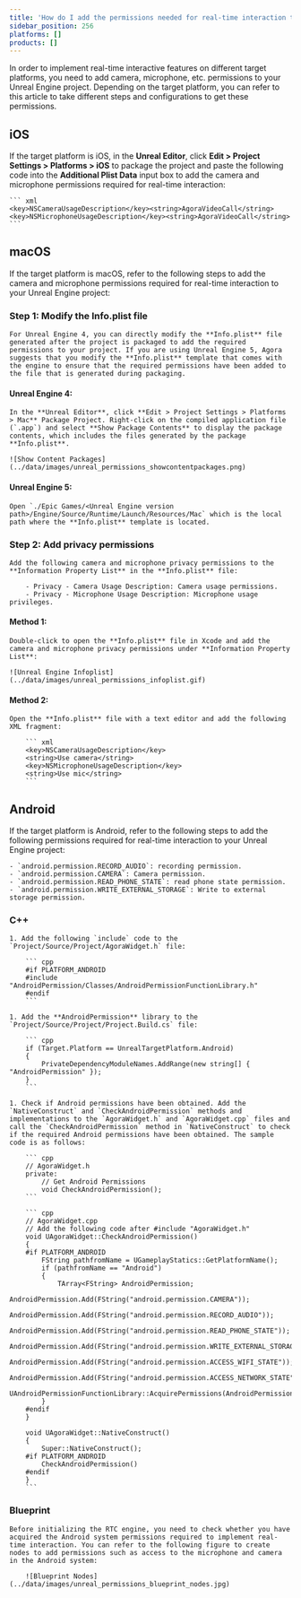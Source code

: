 ```yaml
---
title: 'How do I add the permissions needed for real-time interaction to my Unreal Engine project?'
sidebar_position: 256
platforms: []
products: []
---
```



In order to implement real-time interactive features on different target platforms, you need to add camera, microphone, etc. permissions to your Unreal Engine project. Depending on the target platform, you can refer to this article to take different steps and configurations to get these permissions.

## iOS

If the target platform is iOS, in the **Unreal Editor**, click **Edit > Project Settings > Platforms > iOS** to package the project and paste the following code into the **Additional Plist Data** input box to add the camera and microphone permissions required for real-time interaction:

    ``` xml
    <key>NSCameraUsageDescription</key><string>AgoraVideoCall</string><key>NSMicrophoneUsageDescription</key><string>AgoraVideoCall</string>
    ```

## macOS

If the target platform is macOS, refer to the following steps to add the camera and microphone permissions required for real-time interaction to your Unreal Engine project:

### Step 1: Modify the **Info.plist** file

    For Unreal Engine 4, you can directly modify the **Info.plist** file generated after the project is packaged to add the required permissions to your project. If you are using Unreal Engine 5, Agora suggests that you modify the **Info.plist** template that comes with the engine to ensure that the required permissions have been added to the file that is generated during packaging.

#### Unreal Engine 4:

    In the **Unreal Editor**, click **Edit > Project Settings > Platforms > Mac** Package Project. Right-click on the compiled application file (`.app`) and select **Show Package Contents** to display the package contents, which includes the files generated by the package **Info.plist**.

    ![Show Content Packages](../data/images/unreal_permissions_showcontentpackages.png)

#### Unreal Engine 5:

    Open `./Epic Games/<Unreal Engine version path>/Engine/Source/Runtime/Launch/Resources/Mac` which is the local path where the **Info.plist** template is located.

### Step 2: Add privacy permissions

    Add the following camera and microphone privacy permissions to the **Information Property List** in the **Info.plist** file:

        - Privacy - Camera Usage Description: Camera usage permissions.
        - Privacy - Microphone Usage Description: Microphone usage privileges.

#### Method 1:

    Double-click to open the **Info.plist** file in Xcode and add the camera and microphone privacy permissions under **Information Property List**:

    ![Unreal Engine Infoplist](../data/images/unreal_permissions_infoplist.gif)

#### Method 2:

    Open the **Info.plist** file with a text editor and add the following XML fragment:

        ``` xml
        <key>NSCameraUsageDescription</key>
        <string>Use camera</string>
        <key>NSMicrophoneUsageDescription</key>
        <string>Use mic</string>
        ```

## Android

If the target platform is Android, refer to the following steps to add the following permissions required for real-time interaction to your Unreal Engine project:

    - `android.permission.RECORD_AUDIO`: recording permission.
    - `android.permission.CAMERA`: Camera permission.
    - `android.permission.READ_PHONE_STATE`: read phone state permission.
    - `android.permission.WRITE_EXTERNAL_STORAGE`: Write to external storage permission.

### C++

    1. Add the following `include` code to the `Project/Source/Project/AgoraWidget.h` file:

        ``` cpp
        #if PLATFORM_ANDROID
        #include "AndroidPermission/Classes/AndroidPermissionFunctionLibrary.h"
        #endif
        ```

    1. Add the **AndroidPermission** library to the `Project/Source/Project/Project.Build.cs` file:

        ``` cpp
        if (Target.Platform == UnrealTargetPlatform.Android)
        {
            PrivateDependencyModuleNames.AddRange(new string[] { "AndroidPermission" });
        }
        ```

    1. Check if Android permissions have been obtained. Add the `NativeConstruct` and `CheckAndroidPermission` methods and implementations to the `AgoraWidget.h` and `AgoraWidget.cpp` files and call the `CheckAndroidPermission` method in `NativeConstruct` to check if the required Android permissions have been obtained. The sample code is as follows:

        ``` cpp
        // AgoraWidget.h
        private:
            // Get Android Permissions
            void CheckAndroidPermission();
        ```

        ``` cpp
        // AgoraWidget.cpp
        // Add the following code after #include "AgoraWidget.h"
        void UAgoraWidget::CheckAndroidPermission()
        {
        #if PLATFORM_ANDROID
            FString pathfromName = UGameplayStatics::GetPlatformName();
            if (pathfromName == "Android")
            {
                TArray<FString> AndroidPermission;
                AndroidPermission.Add(FString("android.permission.CAMERA"));
                AndroidPermission.Add(FString("android.permission.RECORD_AUDIO"));
                AndroidPermission.Add(FString("android.permission.READ_PHONE_STATE"));
                AndroidPermission.Add(FString("android.permission.WRITE_EXTERNAL_STORAGE"));
                AndroidPermission.Add(FString("android.permission.ACCESS_WIFI_STATE"));
                AndroidPermission.Add(FString("android.permission.ACCESS_NETWORK_STATE"));
                UAndroidPermissionFunctionLibrary::AcquirePermissions(AndroidPermission);
            }
        #endif
        }

        void UAgoraWidget::NativeConstruct()
        {
            Super::NativeConstruct();
        #if PLATFORM_ANDROID
            CheckAndroidPermission()
        #endif
        }
        ```

### Blueprint

    Before initializing the RTC engine, you need to check whether you have acquired the Android system permissions required to implement real-time interaction. You can refer to the following figure to create nodes to add permissions such as access to the microphone and camera in the Android system:

        ![Blueprint Nodes](../data/images/unreal_permissions_blueprint_nodes.jpg)
